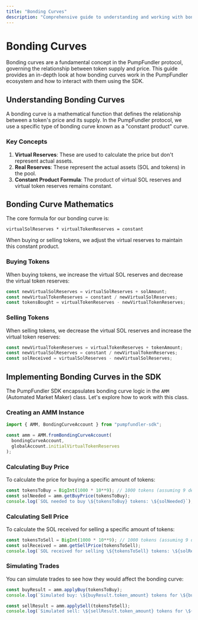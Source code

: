 ---
title: "Bonding Curves"
description: "Comprehensive guide to understanding and working with bonding curves in the PumpFundler SDK"
---

# Bonding Curves

Bonding curves are a fundamental concept in the PumpFundler protocol, governing the relationship between token supply and price. This guide provides an in-depth look at how bonding curves work in the PumpFundler ecosystem and how to interact with them using the SDK.

## Understanding Bonding Curves

A bonding curve is a mathematical function that defines the relationship between a token's price and its supply. In the PumpFundler protocol, we use a specific type of bonding curve known as a "constant product" curve.

### Key Concepts

1. **Virtual Reserves**: These are used to calculate the price but don't represent actual assets.
2. **Real Reserves**: These represent the actual assets (SOL and tokens) in the pool.
3. **Constant Product Formula**: The product of virtual SOL reserves and virtual token reserves remains constant.

## Bonding Curve Mathematics

The core formula for our bonding curve is:

```
virtualSolReserves * virtualTokenReserves = constant
```

When buying or selling tokens, we adjust the virtual reserves to maintain this constant product.

### Buying Tokens

When buying tokens, we increase the virtual SOL reserves and decrease the virtual token reserves:

```typescript
const newVirtualSolReserves = virtualSolReserves + solAmount;
const newVirtualTokenReserves = constant / newVirtualSolReserves;
const tokensBought = virtualTokenReserves - newVirtualTokenReserves;
```

### Selling Tokens

When selling tokens, we decrease the virtual SOL reserves and increase the virtual token reserves:

```typescript
const newVirtualTokenReserves = virtualTokenReserves + tokenAmount;
const newVirtualSolReserves = constant / newVirtualTokenReserves;
const solReceived = virtualSolReserves - newVirtualSolReserves;
```

## Implementing Bonding Curves in the SDK

The PumpFundler SDK encapsulates bonding curve logic in the `AMM` (Automated Market Maker) class. Let's explore how to work with this class.

### Creating an AMM Instance

```typescript
import { AMM, BondingCurveAccount } from "pumpfundler-sdk";

const amm = AMM.fromBondingCurveAccount(
  bondingCurveAccount,
  globalAccount.initialVirtualTokenReserves
);
```

### Calculating Buy Price

To calculate the price for buying a specific amount of tokens:

```typescript
const tokensToBuy = BigInt(1000 * 10**9); // 1000 tokens (assuming 9 decimals)
const solNeeded = amm.getBuyPrice(tokensToBuy);
console.log(`SOL needed to buy \${tokensToBuy} tokens: \${solNeeded}`);
```

### Calculating Sell Price

To calculate the SOL received for selling a specific amount of tokens:

```typescript
const tokensToSell = BigInt(1000 * 10**9); // 1000 tokens (assuming 9 decimals)
const solReceived = amm.getSellPrice(tokensToSell);
console.log(`SOL received for selling \${tokensToSell} tokens: \${solReceived}`);
```

### Simulating Trades

You can simulate trades to see how they would affect the bonding curve:

```typescript
const buyResult = amm.applyBuy(tokensToBuy);
console.log(`Simulated buy: \${buyResult.token_amount} tokens for \${buyResult.sol_amount} SOL`);

const sellResult = amm.applySell(tokensToSell);
console.log(`Simulated sell: \${sellResult.token_amount} tokens for \${sellResult.sol_amount} SOL`);
```
